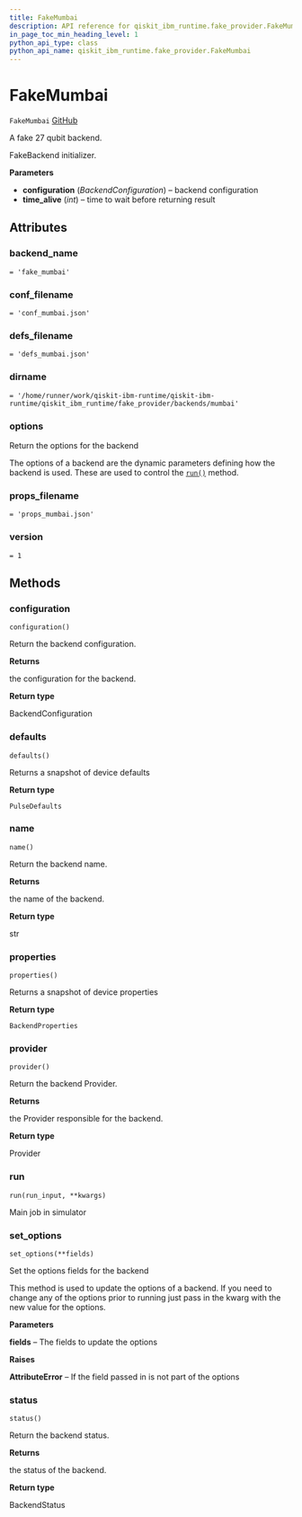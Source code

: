 ```yaml
---
title: FakeMumbai
description: API reference for qiskit_ibm_runtime.fake_provider.FakeMumbai
in_page_toc_min_heading_level: 1
python_api_type: class
python_api_name: qiskit_ibm_runtime.fake_provider.FakeMumbai
---
```


# FakeMumbai

<span id="qiskit_ibm_runtime.fake_provider.FakeMumbai" />

`FakeMumbai` [GitHub](https://github.com/qiskit/qiskit-ibm-runtime/tree/stable/0.19/qiskit_ibm_runtime/fake_provider/backends/mumbai/fake_mumbai.py "view source code")

A fake 27 qubit backend.

FakeBackend initializer.

**Parameters**

*   **configuration** (*BackendConfiguration*) – backend configuration
*   **time\_alive** (*int*) – time to wait before returning result

## Attributes

<span id="qiskit_ibm_runtime.fake_provider.FakeMumbai.backend_name" />

### backend\_name

`= 'fake_mumbai'`

<span id="qiskit_ibm_runtime.fake_provider.FakeMumbai.conf_filename" />

### conf\_filename

`= 'conf_mumbai.json'`

<span id="qiskit_ibm_runtime.fake_provider.FakeMumbai.defs_filename" />

### defs\_filename

`= 'defs_mumbai.json'`

<span id="qiskit_ibm_runtime.fake_provider.FakeMumbai.dirname" />

### dirname

`= '/home/runner/work/qiskit-ibm-runtime/qiskit-ibm-runtime/qiskit_ibm_runtime/fake_provider/backends/mumbai'`

<span id="qiskit_ibm_runtime.fake_provider.FakeMumbai.options" />

### options

Return the options for the backend

The options of a backend are the dynamic parameters defining how the backend is used. These are used to control the [`run()`](#qiskit_ibm_runtime.fake_provider.FakeMumbai.run "qiskit_ibm_runtime.fake_provider.FakeMumbai.run") method.

<span id="qiskit_ibm_runtime.fake_provider.FakeMumbai.props_filename" />

### props\_filename

`= 'props_mumbai.json'`

<span id="qiskit_ibm_runtime.fake_provider.FakeMumbai.version" />

### version

`= 1`

## Methods

### configuration

<span id="qiskit_ibm_runtime.fake_provider.FakeMumbai.configuration" />

`configuration()`

Return the backend configuration.

**Returns**

the configuration for the backend.

**Return type**

BackendConfiguration

### defaults

<span id="qiskit_ibm_runtime.fake_provider.FakeMumbai.defaults" />

`defaults()`

Returns a snapshot of device defaults

**Return type**

`PulseDefaults`

### name

<span id="qiskit_ibm_runtime.fake_provider.FakeMumbai.name" />

`name()`

Return the backend name.

**Returns**

the name of the backend.

**Return type**

str

### properties

<span id="qiskit_ibm_runtime.fake_provider.FakeMumbai.properties" />

`properties()`

Returns a snapshot of device properties

**Return type**

`BackendProperties`

### provider

<span id="qiskit_ibm_runtime.fake_provider.FakeMumbai.provider" />

`provider()`

Return the backend Provider.

**Returns**

the Provider responsible for the backend.

**Return type**

Provider

### run

<span id="qiskit_ibm_runtime.fake_provider.FakeMumbai.run" />

`run(run_input, **kwargs)`

Main job in simulator

### set\_options

<span id="qiskit_ibm_runtime.fake_provider.FakeMumbai.set_options" />

`set_options(**fields)`

Set the options fields for the backend

This method is used to update the options of a backend. If you need to change any of the options prior to running just pass in the kwarg with the new value for the options.

**Parameters**

**fields** – The fields to update the options

**Raises**

**AttributeError** – If the field passed in is not part of the options

### status

<span id="qiskit_ibm_runtime.fake_provider.FakeMumbai.status" />

`status()`

Return the backend status.

**Returns**

the status of the backend.

**Return type**

BackendStatus

